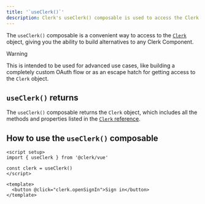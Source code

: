 ```yaml
---
title: '`useClerk()`'
description: Clerk's useClerk() composable is used to access the Clerk object, which can be used to build alternatives to any Clerk Component.
---
```


The `useClerk()` composable is a convenient way to access to the [`Clerk`](/docs/references/javascript/clerk/clerk) object, giving you the ability to build alternatives to any Clerk Component.

> [!WARNING]
> This is intended to be used for advanced use cases, like building a completely custom OAuth flow or as an escape hatch for getting access to the `Clerk` object.

## `useClerk()` returns

The `useClerk()` composable returns the `Clerk` object, which includes all the methods and properties listed in the [`Clerk` reference](/docs/references/javascript/clerk/clerk).

## How to use the `useClerk()` composable

```vue {{ filename: 'home.vue' }}
<script setup>
import { useClerk } from '@clerk/vue'

const clerk = useClerk()
</script>

<template>
  <button @click="clerk.openSignIn">Sign in</button>
</template>
```
